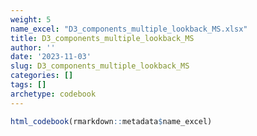 ```yaml
---
weight: 5
name_excel: "D3_components_multiple_lookback_MS.xlsx"
title: D3_components_multiple_lookback_MS
author: ''
date: '2023-11-03'
slug: D3_components_multiple_lookback_MS
categories: []
tags: []
archetype: codebook
---
```


```r
html_codebook(rmarkdown::metadata$name_excel)
```
